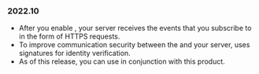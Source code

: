 
### 2022.10

* After you enable <Vg k="NCS_LONG" />, your server receives the events that you subscribe to in the form of HTTPS requests.
* To improve communication security between the <Vg k="NCS_LONG" /> and your server, <Vg k="AGORA_BACKEND" /> uses signatures
for identity verification.
* As of this release, you can use <Vg k="NCS_LONG" /> in conjunction with this product.